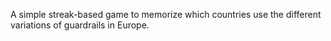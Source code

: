 
A simple streak-based game to memorize which countries use the different variations of guardrails in Europe.

<PlayButton slug="european-guardrails" />
